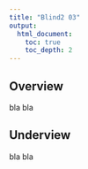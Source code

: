```yaml
---
title: "Blind2 03"
output:
  html_document:
    toc: true
    toc_depth: 2
---
```



Overview
----------

bla bla


Underview
----------

bla bla

